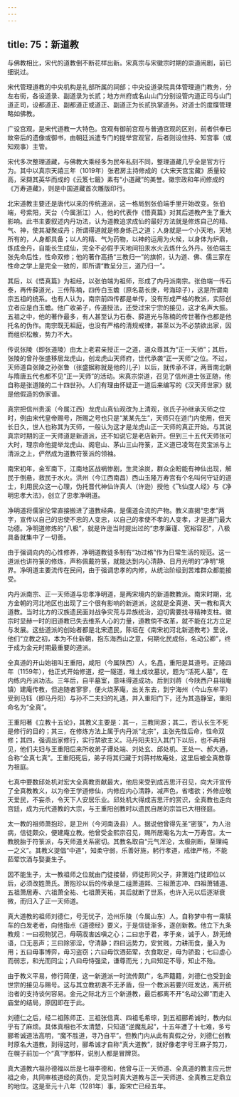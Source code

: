 ```yaml
---
---
---
```

title: 75：新道教
---



与佛教相比，宋代的道教倒不断花样出新。宋真宗与宋徽宗时期的崇道闹剧，前已细说过。

宋代管理道教的中央机构是礼部所属的祠部；中央设道录院具体管理道门教务，分左右街，各设道录、副道录为长贰；地方州府或名山山门分别设管内道正司与山门道正司，设都道正、副都道正或道正、副道正为长贰执掌道务。对道士的度牒管理略如佛教。

广设宫观，是宋代道教一大特色。宫观有御前宫观与普通宫观的区别，前者供奉已故帝后的遗像或御书，由朝廷派遣专门的提举宫观官，后者则设住持、知宫事（或知观事）主管。

宋代多次整理道藏，与佛教大乘经多为民年私刻不同，整理道藏几乎全是官方行为。其中以真宗天禧三年（1019年）张君房主持修成的《大宋天宫宝藏》质量较高，采撷其英华而成的《云笈七籤》素有“小道藏”的美誉。徽宗政和年间修成的《万寿道藏》，则是中国道藏首次雕版印行。

北宋道教主要还是唐代以来的传统道派，这一格局到张伯端手里开始改变。张伯端，号紫阳，天台（今属浙江）人，他的代表作《悟真篇》对其后道教产生了重大影响。此书主要叙述内丹功法，认为道教追求成仙的最好方法就是修炼自己的精、气、神，使其凝聚成丹；所谓得道就是修身练己之道；人身就是一个小天地，天地所有的，人身都具备；以人的精、气为药物，以神的运用为火候，以身体为炉鼎，炼成金丹，自能长生成仙，完全不必假手天地间铅汞水火去炼什么外丹。张伯端主张先命后性，性命双修；他的著作高扬“三教归一”的旗帜，认为道、佛、儒三家在性命之学上是完全一致的，即所谓“教呈分三，道乃归一”。

其后，以《悟真篇》为祖经，以张伯端为祖师，形成了内丹派南宗。张伯端一传石泰，再传薛道光，三传陈楠，四传白玉蟾（原名葛长庚，号海琼子），这是所谓南宗五祖的统系。也有人认为，南宗前四传都是单传，没有形成严格的教派，实际创立者应是白玉蟾。他广收弟子，传道授法，还受过宋宁宗的接见，这才名声大振。五祖之中，他的著作最多，有人甚至认为石泰、薛道光与陈楠的传世著作也都是他托名的伪作。南宗既无祖庭，也没有严格的清规戒律，甚至以为不必禁欲出家，因而组织松散，势力不大。

传说张陵（即张道陵）由太上老君亲授正一之道，道众尊其为“正一天师”；其后，张陵的曾孙张盛移居龙虎山，创龙虎山天师府，世代承袭“正一天师”之位。不过，天师道自张陵之孙张鲁（张盛据称就是他的儿子）以后，就传承不详，两晋南北朝与隋唐五代也都不见“正一天师”的活动。宋真宗崇道，召见了信州道士张正随，他自称是张道陵的二十四世孙。人们有理由怀疑正一道后来编写的《汉天师世家》就是他假造的伪家谱。

真宗把信州贵溪（今属江西）龙虎山真仙观改为上清观，张氏子孙继承天师之位时，例由宋代皇帝赐号，所赐之号也只是“某某先生”，天师只在道门内使用，但天长日久，世人也称其为天师，一般认为这才是龙虎山正一天师的真正开始。与其说真宗时期的正一天师道是新道派，还不如说它是老店新开。但到三十五代天师张可大时，理宗命他提举龙虎山、阁皂山、茅山三山符箓，正义道已凌驾在灵宝派与上清派之上，俨然成为道教符箓派的领袖。

南宋初年，金军南下，江南地区战祸惨剧，生灵涂炭，群众企盼能有神仙出现，解民于倒悬，救民于水火。洪州（今江西南昌）西山玉隆万寿宫有个名叫何守证的道士，利用民众这一心理，伪托晋代神仙许真人（许逊）授他《飞仙度人经》与《净明忠孝大法》，创立了忠孝净明道。

净明道将儒家伦常直接搬进了道教经典，是儒道合流的产物。教义直揭“忠孝”两字，宣传以自己的忠使不忠的人变忠，以自己的孝使不孝的人变孝，才是道门最大功德。净明道修炼的“八极”，就是许逊当时提出过的“忠孝廉谨、宽裕容忍”，八极具备就集中了一切善。

由于强调向内的心性修养，净明道教徒多制有“功过格”作为日常生活的规范。这一道派也讲符箓的修炼，声称佩戴符箓，就能达到内心清静、日月光明的“净明”境界。净明道主要流传在民间，由于强调忠孝的内修，从统治阶级到苦难群众都能接受。

内丹派南宗、正一天师道与忠孝净明道，是两宋境内的新道教教派。南宋时期，北方金朝的河北地区也出现了三个很有影响的新道派，这就是全真道、天一教和真大道教。当时北方的汉族遗民面对战争灾荒与异族统治，迫切需要找寻精神支柱。徽宗时显赫一时的旧道教已失去维系人心的力量，道教倘不改革，就不能在北方立足与发展。这些道派的创始者都是北宋遗民，陈垣在《南宋初河北新道教考》里说，他们“立教之初，本为不仕新朝，抱东海西山之意，何期化民成俗，名动公卿”，终于成为金元时期最重要的道派。

全真道的开山始祖叫王重阳，咸阳（今属陕西）人，名嚞，重阳是其道号。正隆四年（1159年），他正式开始修道，挖一隧道，堆土成坟墓状，题为“活死人墓”，在内练内丹派功法。三年后，自平墓室，意味得道成功。后到刘蒋（今陕西户县祖庵镇）建庵传教，但追随者寥寥，便火烧茅庵，出关东去，到宁海州（今山东牟平）受到马钰（即马丹阳）与孙不二夫妇的礼遇，并入重阳门下，还为其造静室，重阳命名为“全真”。

王重阳著《立教十五论》，其教义主要是：其一，三教同源；其二，否认长生不死是修行的目的；其三，在修炼方法上属于内丹派“北宗”，主张先性后命，性命双修；其四，强调出家修行，实行禁欲主义。马丹阳夫妇入其门下以后，也不再相见，他们夫妇与王重阳后来所收弟子谭处端、刘处玄、邱处机、王处一、郝大通，合称“全真七真”。王重阳死后，弟子将其归藏于刘蒋村故庵处，这里后被全真教尊为祖庭。

七真中要数邱处机对宏大全真教贡献最大，他后来受到成吉思汗召见，向大汗宣传了全真教教义，以为帝王学道修仙，内修应内心清静，减声色，省嗜欲；外修应敬天爱民，不妄杀，令天下人安居乐业。邱处机大得成吉思汗的赏识，全真教也走向宫廷，成为元代道教的大宗，与王重阳创教时以遗民自居的宗旨已大相径庭。

太一教的祖师萧抱珍，是卫州（今河南汲县）人。据说他曾得先圣“密箓”，为人治病，信徒颇众，便建庵立教。他曾受金熙宗召见，赐所居庵名为太一万寿宫。太一教脱胎于符箓派，与天师道关系密切。其教名取自“元气浑沦，太极剖断，至理纯一之义”。其教义提倡“中道”，知柔守弱，乐善好施，躬行孝道，戒律严格，不能茹荤饮酒与娶妻生子。

因不能生子，太一教祖师之位就由门徒接替，师徒形同父子，非萧姓门徒即位以后，必须改姓萧氏。萧抱珍以后的传承是二组萧道熙、三祖萧志冲、四祖萧辅道、五祖萧居寿、六祖萧全祐、七祖萧天祐，其后就断了世系，也许入元以后逐渐衰微，而归入了正一天师道。

真大道教的祖师刘德仁，号无忧子，沧州乐陵（今属山东）人。自称梦中有一乘犊车的白发老者，向他指点《道德经》要义，于是信徒渐多，遂创新教。他立下九条教规：一曰视物犹己，毋萌戕害凶嗔之心；二曰忠于君，孝于亲，诚于人，辞无绮语，口无恶声；三曰除邪淫，守清静；四曰远势力，安贫贱，力耕而食，量入为用；五曰毋事博弈，毋习盗窃；六曰毋饮酒茹荤，衣食取足，毋为骄盈；七曰虚心而弱志，和光而同尘；八曰毋恃强梁，谦尊而光；九曰知足不辱，知止不殆。

由于教义平易，修行简便，这一新道派一时流传颇广，名声籍籍，刘德仁也受到金世宗的接见与赐号。这与其立教初衷不无矛盾，但一个教派若要兴旺发达，离开统治者的支持谈何容易。金元之际北方三个新道教，最后都离不开“名动公卿”而走入庙堂的结局，原因即在于此。

刘德仁之后，经二祖陈师正、三祖张信真、四祖毛希琮，到五祖郦希诚时，教内似乎有了麻烦。具体真相也不太清楚，只知道“逆魔乱起”，十五年遭了十七难，多亏郦希诚道法高明，“魔不胜道，寻乃自平”。但教门内从此有真假之分，刘德仁创教时原名大道教，到得这时，郦希诚才自称“真大道教”，就好像老字号王麻子剪刀，在幌子前加一个“真”字那样，说别人都是冒牌货。

真大道教六祖孙德福以后是七祖李德和，他曾与正一天师道、全真道的教主应元世祖之命，共同审核道经的真伪，足见当时真大道教与正一天师道、全真教三足鼎立的地位。这是至元十八年（1281年）事，距宋亡已经五年。